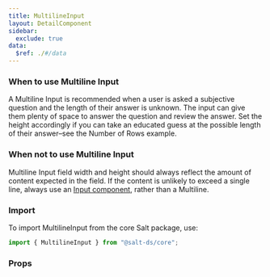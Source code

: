 ```yaml
---
title: MultilineInput
layout: DetailComponent
sidebar:
  exclude: true
data:
  $ref: ./#/data
---
```


### When to use Multiline Input

A Multiline Input is recommended when a user is asked a subjective question and the length of their answer is unknown. The input can give them plenty of space to answer the question and review the answer. Set the height accordingly if you can take an educated guess at the possible length of their answer–see the Number of Rows example.

### When not to use Multiline Input

Multiline Input field width and height should always reflect the amount of content expected in the field. If the content is unlikely to exceed a single line, always use an [Input component](../input), rather than a Multiline.

### Import

To import MultilineInput from the core Salt package, use:

```js
import { MultilineInput } from "@salt-ds/core";
```

### Props

<PropsTable componentName="MultilineInput" />

